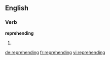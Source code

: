 ==English==

===Verb===
'''reprehending'''

# {{present participle of|reprehend}}

[[de:reprehending]]
[[fr:reprehending]]
[[vi:reprehending]]